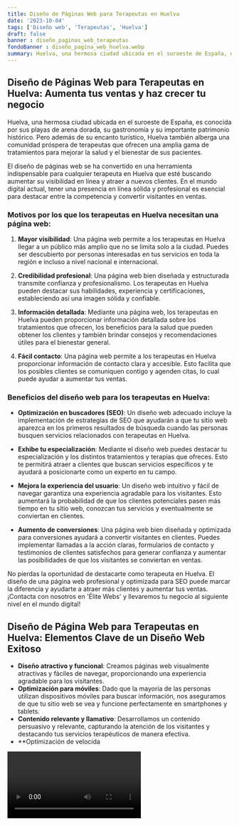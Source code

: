 ```yaml
---
title: Diseño de Páginas Web para Terapeutas en Huelva
date: '2023-10-04'
tags: ['Diseño web', 'Terapeutas', 'Huelva']
draft: false
banner : diseño_paginas_web_terapeutas
fondoBanner : diseño_pagina_web_huelva.webp
summary: Huelva, una hermosa ciudad ubicada en el suroeste de España, es conocida por sus playas de arena dorada, su gastronomía y su importante patrimonio histórico. Pero además de su encanto turístico, Huelva también alberga una comunidad próspera de terapeutas que ofrecen una amplia gama de tratamientos para mejorar la salud y el bienestar de sus pacientes.
---
```


## Diseño de Páginas Web para Terapeutas en Huelva: Aumenta tus ventas y haz crecer tu negocio

Huelva, una hermosa ciudad ubicada en el suroeste de España, es conocida por sus playas de arena dorada, su gastronomía y su importante patrimonio histórico. Pero además de su encanto turístico, Huelva también alberga una comunidad próspera de terapeutas que ofrecen una amplia gama de tratamientos para mejorar la salud y el bienestar de sus pacientes.

El diseño de páginas web se ha convertido en una herramienta indispensable para cualquier terapeuta en Huelva que esté buscando aumentar su visibilidad en línea y atraer a nuevos clientes. En el mundo digital actual, tener una presencia en línea sólida y profesional es esencial para destacar entre la competencia y convertir visitantes en ventas.

### Motivos por los que los terapeutas en Huelva necesitan una página web:

1. **Mayor visibilidad**: Una página web permite a los terapeutas en Huelva llegar a un público más amplio que no se limita solo a la ciudad. Puedes ser descubierto por personas interesadas en tus servicios en toda la región e incluso a nivel nacional e internacional.

2. **Credibilidad profesional**: Una página web bien diseñada y estructurada transmite confianza y profesionalismo. Los terapeutas en Huelva pueden destacar sus habilidades, experiencia y certificaciones, estableciendo así una imagen sólida y confiable.

3. **Información detallada**: Mediante una página web, los terapeutas en Huelva pueden proporcionar información detallada sobre los tratamientos que ofrecen, los beneficios para la salud que pueden obtener los clientes y también brindar consejos y recomendaciones útiles para el bienestar general.

4. **Fácil contacto**: Una página web permite a los terapeutas en Huelva proporcionar información de contacto clara y accesible. Esto facilita que los posibles clientes se comuniquen contigo y agenden citas, lo cual puede ayudar a aumentar tus ventas.

### Beneficios del diseño web para los terapeutas en Huelva:
 
- **Optimización en buscadores (SEO)**: Un diseño web adecuado incluye la implementación de estrategias de SEO que ayudarán a que tu sitio web aparezca en los primeros resultados de búsqueda cuando las personas busquen servicios relacionados con terapeutas en Huelva.

- **Exhibe tu especialización**: Mediante el diseño web puedes destacar tu especialización y los distintos tratamientos y terapias que ofreces. Esto te permitirá atraer a clientes que buscan servicios específicos y te ayudará a posicionarte como un experto en tu campo.

- **Mejora la experiencia del usuario**: Un diseño web intuitivo y fácil de navegar garantiza una experiencia agradable para los visitantes. Esto aumentará la probabilidad de que los clientes potenciales pasen más tiempo en tu sitio web, conozcan tus servicios y eventualmente se conviertan en clientes.

- **Aumento de conversiones**: Una página web bien diseñada y optimizada para conversiones ayudará a convertir visitantes en clientes. Puedes implementar llamadas a la acción claras, formularios de contacto y testimonios de clientes satisfechos para generar confianza y aumentar las posibilidades de que los visitantes se conviertan en ventas.

No pierdas la oportunidad de destacarte como terapeuta en Huelva. El diseño de una página web profesional y optimizada para SEO puede marcar la diferencia y ayudarte a atraer más clientes y aumentar tus ventas. ¡Contacta con nosotros en 'Élite Webs' y llevaremos tu negocio al siguiente nivel en el mundo digital!

<GifSeo />

<Cta />

## Diseño de Página Web para Terapeutas en Huelva: Elementos Clave de un Diseño Web Exitoso

- **Diseño atractivo y funcional**: Creamos páginas web visualmente atractivas y fáciles de navegar, proporcionando una experiencia agradable para los visitantes.
- **Optimización para móviles**: Dado que la mayoría de las personas utilizan dispositivos móviles para buscar información, nos aseguramos de que tu sitio web se vea y funcione perfectamente en smartphones y tablets.
- **Contenido relevante y llamativo**: Desarrollamos un contenido persuasivo y relevante, capturando la atención de los visitantes y destacando tus servicios terapéuticos de manera efectiva.
- **Optimización de velocida

<Video />

<CtaBot job='Terapeutas' city='Huelva'/>

<Gmaps query='Huelva+españa+maps' />